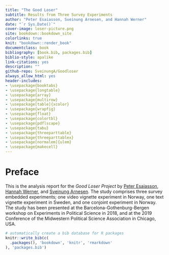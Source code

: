 ```yaml
--- 
title: "The Good Loser"
subtitle: Results from Three Survey Experiments
author: "Peter Esaiasson, Sveinung Arnesen, and Hannah Werner"
date: "`r Sys.Date()`"
cover-image: loser-picture.png
site: bookdown::bookdown_site
colorlinks: true
knit: "bookdown::render_book"
documentclass: book
bibliography: [book.bib, packages.bib]
biblio-style: apalike
link-citations: yes
description: ""
github-repo: SveinungA/Goodloser
always_allow_html: yes
header-includes:
- \usepackage{booktabs}
- \usepackage{longtable}
- \usepackage{array}
- \usepackage{multirow}
- \usepackage[table]{xcolor}
- \usepackage{wrapfig}
- \usepackage{float}
- \usepackage{colortbl}
- \usepackage{pdflscape}
- \usepackage{tabu}
- \usepackage{threeparttable}
- \usepackage{threeparttablex}
- \usepackage[normalem]{ulem}
- \usepackage{makecell}
---
```


# Preface

This is the analysis report for the  *Good Loser Project* by [Peter Esaiasson](https://www.gu.se/omuniversitetet/personal/?userId=xesape), [Hannah Werner](http://www.uva.nl/profiel/w/e/h.i.werner/h.i.werner.html), and [Sveinung Arnesen](http://frosty-bose-c7f82c.netlify.com/). 
The study comprises three survey embedded experiments; one video vignette experiment in Norway, one text vignette experiment in Sweden, and one conjoint experiment in Norway. The study has been presented at the Barcelona-Gothenburg-Bergen workshop on Experiments in Political Science in 2018, and at the 2019 Conference of the Midwestern Political Science Association in Chicago, USA.

```r
# automatically create a bib database for R packages
knitr::write_bib(c(
  .packages(), 'bookdown', 'knitr', 'rmarkdown'
), 'packages.bib')
```
